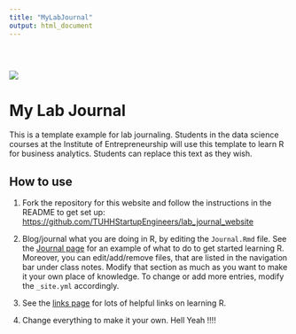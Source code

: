 ```yaml
---
title: "MyLabJournal"
output: html_document
---
```


<div style="padding-top: 30px;"></div>

![](images/logo.png)

# **My Lab Journal**

This is a template example for lab journaling. Students in the data science courses at the Institute of Entrepreneurship will use this template to learn R for business analytics. Students can replace this text as they wish.

## How to use

1. Fork the repository for this website and follow the instructions in the README to get set up: [https://github.com/TUHHStartupEngineers/lab_journal_website](https://github.com/TUHHStartupEngineers/lab_journal_website)

2. Blog/journal what you are doing in R, by editing the `Journal.Rmd` file. See the [Journal page](https://tuhhstartupengineers.github.io/lab_journal_website/journal.html) for an example of what to do to get started learning R. Moreover, you can edit/add/remove files, that are listed in the navigation bar under class notes. Modify that section as much as you want to make it your own place of knowledge. To change or add more entries, modify the `_site.yml` accordingly.

3. See the [links page](https://tuhhstartupengineers.github.io/lab_journal_website/links.html) for lots of helpful links on learning R.

4. Change everything to make it your own. Hell Yeah !!!! 